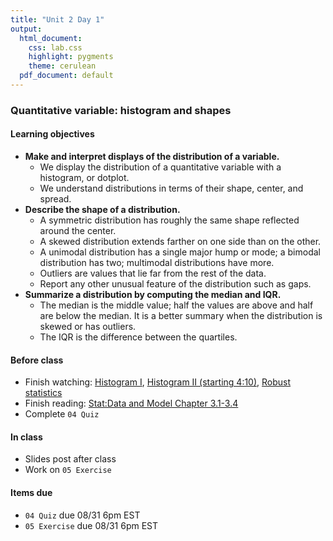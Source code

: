 ```yaml
---
title: "Unit 2 Day 1"
output: 
  html_document:
    css: lab.css
    highlight: pygments
    theme: cerulean
  pdf_document: default
---
```

### Quantitative variable: histogram and shapes

#### Learning objectives 
* **Make and interpret displays of the distribution of a variable.**
  * We display the distribution of a quantitative variable with a histogram, or dotplot.
  * We understand distributions in terms of their shape, center, and spread. 

* **Describe the shape of a distribution.**
  * A symmetric distribution has roughly the same shape reflected around the center.
  * A skewed distribution extends farther on one side than on the other.
  * A unimodal distribution has a single major hump or mode; a bimodal distribution has two; multimodal distributions have more.
  * Outliers are values that lie far from the rest of the data.
  * Report any other unusual feature of the distribution such as gaps.

* **Summarize a distribution by computing the median and IQR.**
  * The median is the middle value; half the values are above and half are below the median. It is a better summary when the distribution is skewed or has outliers.
  * The IQR is the difference between the quartiles. 

#### Before class
* Finish watching: [Histogram I](https://vimeo.com/221607341), [Histogram II (starting 4:10)](https://www.coursera.org/learn/probability-intro/lecture/9kRJf/visualizing-numerical-data), [Robust statistics](https://www.coursera.org/learn/probability-intro/lecture/ssktR/robust-statistics)
* Finish reading: [Stat:Data and Model Chapter 3.1-3.4](https://piazza.com/class_profile/get_resource/kcqqet0ou724kc/keeqv4nxlc41s7)
* Complete `04 Quiz`

#### In class
* Slides post after class
* Work on ```05 Exercise```

#### Items due
* ```04 Quiz``` due 08/31 6pm EST
* ```05 Exercise``` due 08/31 6pm EST
